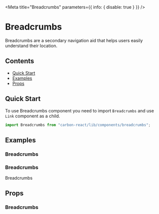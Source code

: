 

<Meta title="Breadcrumbs" parameters={{ info: { disable: true } }} />

# Breadcrumbs

Breadcrumbs are a secondary navigation aid that helps users easily understand their location.

## Contents

- [Quick Start](#quick-start)
- [Examples](#examples)
- [Props](#props)

## Quick Start

To use Breadcrumbs component you need to import `Breadcrumbs` and use `Link` component as a child.

```javascript
import Breadcrumbs from "carbon-react/lib/components/breadcrumbs";
```

## Examples

### Breadcrumbs

<Canvas>
  <Story name="default">
    <div>
      <Breadcrumbs/>
    </div>
  </Story>
</Canvas>

### Breadcrumbs

Breadcrumbs

## Props

### Breadcrumbs

<ArgsTable of={Breadcrumbs} />
